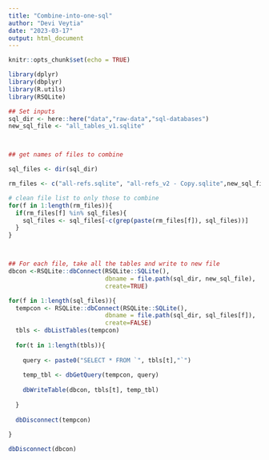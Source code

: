 ```yaml
---
title: "Combine-into-one-sql"
author: "Devi Veytia"
date: "2023-03-17"
output: html_document
---
```



```r
knitr::opts_chunk$set(echo = TRUE)
```



```r
library(dplyr)
library(dbplyr)
library(R.utils)
library(RSQLite)
```


```r
## Set inputs
sql_dir <- here::here("data","raw-data","sql-databases")
new_sql_file <- "all_tables_v1.sqlite"



## get names of files to combine

sql_files <- dir(sql_dir)

rm_files <- c("all-refs.sqlite", "all-refs_v2 - Copy.sqlite",new_sql_file)

# clean file list to only those to combine
for(f in 1:length(rm_files)){
  if(rm_files[f] %in% sql_files){
    sql_files <- sql_files[-c(grep(paste(rm_files[f]), sql_files))]
  }
}



## For each file, take all the tables and write to new file
dbcon <-RSQLite::dbConnect(RSQLite::SQLite(), 
                           dbname = file.path(sql_dir, new_sql_file),
                           create=TRUE)

for(f in 1:length(sql_files)){
  tempcon <- RSQLite::dbConnect(RSQLite::SQLite(), 
                           dbname = file.path(sql_dir, sql_files[f]),
                           create=FALSE)
  tbls <- dbListTables(tempcon)
  
  for(t in 1:length(tbls)){
    
    query <- paste0("SELECT * FROM `", tbls[t],"`")
    
    temp_tbl <- dbGetQuery(tempcon, query)
    
    dbWriteTable(dbcon, tbls[t], temp_tbl)
    
  }
  
  dbDisconnect(tempcon)
  
}

dbDisconnect(dbcon)

```



